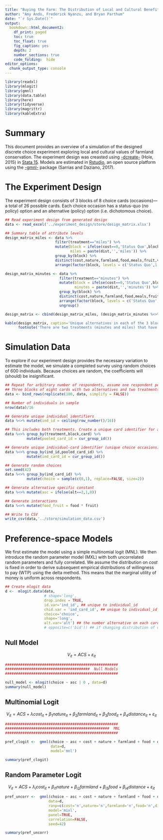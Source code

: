 ```yaml
---
title: "Buying the Farm: The Distribution of Local and Cultural Benefits from Farmland Conservation"
author: "Amy Ando, Frederick Nyanzu, and Bryan Parthum"
date: "`r Sys.Date()`"
output:
  bookdown::html_document2:
    df_print: paged
    toc: true
    toc_float: true
    fig_caption: yes
    depth: 2
    number_sections: true
    code_folding:  hide
editor_options: 
  chunk_output_type: console
---
```


```r
library(readxl)
library(mlogit)
library(gmnl)
library(data.table)
library(here)
library(tidyverse)
library(magrittr)
library(kableExtra)
```

# Summary

This document provides an overview of a simulation of the designed discrete choice experiment exploring local and cultural values of farmland conservation. The experiment design was creasted using [-dcreate-](https://ideas.repec.org/c/boc/bocode/s458059.html) (Hole, 2015) in [Stata 15](https://www.stata.com/stata15/). Models are estimated in [Rstudio](https://rstudio.com/), an open source platform using the [-gmnl-](https://www.jstatsoft.org/article/view/v079i02) package (Sarrias and Daziano, 2017). 

# The Experiment Design

The experiment design consists of 3 blocks of 8 choice cards (occasions)---a total of 26 possible cards. Each choice occasion has a status-quo (no policy) option and an alternative (policy) option (i.e. dichotomous choice). 

```r
## Read experiment design from generated design
data <- read_excel('../experiment_design/store/design_matrix.xlsx')

## Summary table of attribute levels
design_matrix_miles <- data %>%
                       filter(treatment=="miles") %>%
                       mutate(block = ifelse(cost==0,'Status Quo',block),
                              miles = paste(dist,'','miles')) %>%
                       group_by(block) %>%
                       distinct(cost,nature,farmland,food,meals,fruit,veggies,miles) %>%
                       arrange(factor(block, levels = c('Status Quo',1,2,3)))

design_matrix_minutes <- data %>%
                         filter(treatment=="minutes") %>%
                         mutate(block = ifelse(cost==0,'Status Quo',block),
                                minutes = paste(dist,'','minutes')) %>%    
                         group_by(block) %>%
                         distinct(cost,nature,farmland,food,meals,fruit,veggies,minutes) %>%
                         arrange(factor(block, levels = c('Status Quo',1,2,3))) %>%
                         ungroup()

design_matrix <- cbind(design_matrix_miles, (design_matrix_minutes %<>% select(minutes))) %>% relocate(minutes, .after = miles) %>% relocate(food, .before = meals) 

kable(design_matrix, caption='Unique alternatives in each of the 3 blocks',booktabs = TRUE, align = c('l','c','c','c')) %>% kable_classic() %>% kable_styling(font_size = 16) %>%
      footnote('There are two treatments (minutes and miles) that have identical designs',footnote_as_chunk = T)
```

# Simulation Data

To explore if our experiment design provides the necessary variation to estimate the model, we simulate a completed survey using random choices of 600 individuals. Because choices are random, the coefficients will (should) be insignificant. 

```r

## Repeat for arbitrary number of respondents, assume one respondent per block-treatment pair 
## Three blocks of eight cards with two alternatives and two treatments in initial design
data <- bind_rows(replicate(100, data, simplify = FALSE))

## Number of individuals in sample
nrow(data)/16

## Generate unique individual identifiers
data %<>% mutate(ind_id = ceiling(row_number()/16))

## This includes both treatments. Create a unique card identifier for a pooled (both treatments) dataset
data %<>% group_by(treatment,block,card) %>%
          mutate(pooled_card_id = cur_group_id())

## Generate unique individual-card identifier (unique choice occasions)
data %<>% group_by(ind_id,pooled_card_id) %>%
          mutate(ind_card_id = cur_group_id())

## Generate random choices
set.seed(42)
data %<>% group_by(ind_card_id) %>%
          mutate(choice = sample(c(0,1), replace=FALSE, size=2)) 

## Generate alternative specific constant
data %<>% mutate(asc = ifelse(alt==2,1,0))

## Generate interactions
data %<>% mutate(food_fruit = food * fruit)

## Write to CSV 
write_csv(data,'../store/simulation_data.csv')
```

# Preference-space Models

We first estimate the model using a simple multinomial logit (MNL). We then introduce the random parameter model (MXL) with both uncorrelated random parameters and fully correlated. We assume the distribution on _cost_ is fixed in order to derive subsequent empirical distributions of willingness to pay (WTP) using the delta method. This means that the marginal utility of money is uniform across respondents.

```r

## Create mlogit data
d <-  mlogit.data(data,
                  # shape='long', 
                  drop.index = TRUE,
                  id.var='ind_id', ## unique to individual_id
                  chid.var = 'ind_card_id', ## unique to individual_id and card_id
                  choice='choice',
                  shape='long',
                  alt.var='alt') ## the number alternative on each card
                  # opposite=c('bid')) ## if changing distribution of cost coefficient to log-normal
```

## Null Model

$$V_{it} = ACS + \varepsilon_{it}$$

```r

####################################################
#######################################  Null Models
####################################################

null_model <- mlogit(choice ~ asc | 0 , data=d)
summary(null_model)
```

## Multinomial Logit

$$V_{it} = ACS + \lambda cost_{it} + \beta_1 nature_{it} + \beta_2 farmland_{it} + \beta_3 food_{it} + \beta_4 distance_{it} + \varepsilon_{it}$$

```r

####################################################
################################################  MNL
####################################################

pref_clogit <-  gmnl(choice ~ asc + cost + nature + farmland + food + dist | 0 ,
                     data=d,
                     model='mnl')

summary(pref_clogit)
```

## Random Parameter Logit

$$V_{it} = ACS + \lambda_i cost_{it} + \beta_{i1} nature + \beta_{i2} farmland + \beta_{i3} food + \beta_{i4} distance + \varepsilon_{it}$$

```r

pref_uncorr <-  gmnl(choice ~ asc + cost + nature + farmland + food + dist | 0 ,
                    data=d,
                    ranp=c(cost='n',nature='n',farmland='n',food='n',dist='n'),
                    model='mixl',
                    panel=TRUE,
                    correlation=FALSE,
                    seed=42)

summary(pref_uncorr)
```
